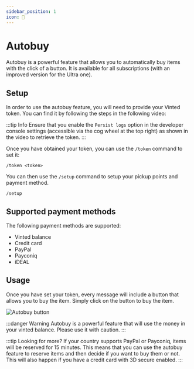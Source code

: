 ```yaml
---
sidebar_position: 1
icon: 🛒
---
```



# Autobuy

Autobuy is a powerful feature that allows you to automatically buy items with the click of a button. It is available for all subscriptions (with an improved version for the Ultra one).

## Setup

In order to use the autobuy feature, you will need to provide your Vinted token. You can find it by following the steps in the following video:

:::tip Info
Ensure that you enable the `Persist logs` option in the developer console settings (accessible via the cog wheel at the top right) as shown in the video to retrieve the token.
:::

<ReactPlayer
  playing
  controls
  url="/vid/autobuy.mp4"
/>

Once you have obtained your token, you can use the `/token` command to set it:

```
/token <token>
```

You can then use the `/setup` command to setup your pickup points and payment method.

```
/setup
```

## Supported payment methods

The following payment methods are supported:
- Vinted balance
- Credit card
- PayPal
- Payconiq
- iDEAL

## Usage

Once you have set your token, every message will include a button that allows you to buy the item. Simply click on the button to buy the item.

![Autobuy button](/img/autobuy-button.png)

:::danger Warning
Autobuy is a powerful feature that will use the money in your vinted balance. Please use it with caution.
:::

:::tip Looking for more?
If your country supports PayPal or Payconiq, items will be reserved for 15 minutes. This means that you can use the autobuy feature to reserve items and then decide if you want to buy them or not. This will also happen if you have a credit card with 3D secure enabled.
:::
